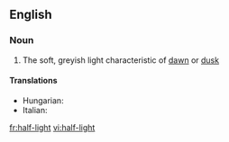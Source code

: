 ==English==

===Noun===
{{en-noun|sg=[[half]]-[[light]]|-}}

# The soft, greyish light characteristic of [[dawn]] or [[dusk]]

====Translations====
{{trans-top|the soft, greyish light characteristic of dawn or dusk}}
*Hungarian: {{t|hu|félhomály}}
*Italian: {{t-|it|semioscurità|f}}
{{trans-mid}}

{{trans-bottom}}

[[fr:half-light]]
[[vi:half-light]]
